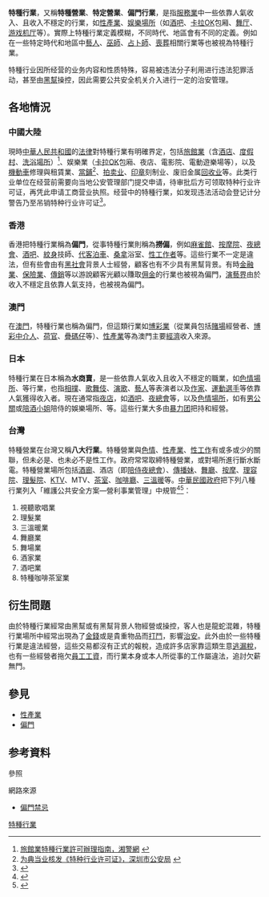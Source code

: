{{refimprove|time=2015-10-11T14:18:31+00:00}}
{{original research|time=2015-10-11T14:18:02+00:00}}
'''特種行業'''，又稱'''特種營業'''、'''特定營業'''、'''偏門行業'''，是指[[服務業|服務業]]中一些依靠人氣收入、且收入不穩定的行業，如[[性產業|性產業]]、[[娱樂場所|娱樂場所]]（如[[酒吧|酒吧]]、[[卡拉OK|卡拉OK]]包厢、[[舞厅|舞厅]]、[[游戏机厅|游戏机厅]]等）。實際上特種行業定義模糊，不同時代、地區會有不同的定義。例如在一些特定時代和地區中[[藝人|藝人]]、[[巫師|巫師]]、[[占卜師|占卜師]]、[[喪葬|喪葬]]相關行業等也被視為特種行業。

特種行业因所经营的业务内容和性质特殊，容易被违法分子利用进行违法犯罪活动，甚至由[[黑幫|黑幫]]操控，因此需要公共安全机关介入进行一定的治安管理。
==各地情況==
===中國大陸===
{{main|特種行業 (中國大陸)}}
現時[[中華人民共和國|中華人民共和國]]的[[中華人民共和國法律|法律]]對特種行業有明確界定，包括[[旅館業|旅館業]]（含[[酒店|酒店]]、[[度假村|度假村]]、[[公共浴室|洗浴場所]]）<ref>[http://www.hnga.gov.cn/hnga/zxbl/index.html?Step=1&Work=39 旅館業特種行業許可辦理指南，湘警網] {{webarchive|url=https://web.archive.org/web/20150725000738/http://www.hnga.gov.cn/hnga/zxbl/index.html?Step=1&Work=39 |date=2015-07-25 }}</ref>、娱樂業（[[卡拉OK|卡拉OK]]包廂、夜店、電影院、電動遊樂場等），以及[[機動車|機動車]]修理與租賃業、[[當鋪|當鋪]]<ref>[http://www.hnga.gov.cn/hnga/zxbl/index.html?Step=1&Work=39 为典当业核发《特种行业许可证》，深圳市公安局] {{webarchive|url=https://web.archive.org/web/20150725000738/http://www.hnga.gov.cn/hnga/zxbl/index.html?Step=1&Work=39 |date=2015-07-25 }}</ref>、[[拍賣|拍卖业]]、[[印章|印章]]刻制业、废旧金属[[回收业|回收业]]等。此类行业单位在经营前需要向当地公安管理部门提交申请，待审批后方可领取特种行业许可证，再凭此申请工商营业执照。经营中的特種行業，如发现违法活动会登记计分警告乃至吊销特种行业许可证<ref>{{cite web|language=zh-hans|url=http://news.163.com/10/0331/11/633N9VT8000146BB.html|title=满12分，吊销特种行业许可证|publisher=网易新闻|date=2010-03-31|accessdate=2012-03-06|archive-date=2021-03-03|archive-url=https://web.archive.org/web/20210303124339/https://news.163.com/10/0331/11/633N9VT8000146BB.html|dead-url=no}}</ref>。

===香港===
香港把特種行業稱為'''偏門'''，從事特種行業則稱為'''撈偏'''，例如[[麻雀館|麻雀館]]、[[按摩院|按摩院]]、[[夜總會|夜總會]]、[[酒吧|酒吧]]、[[紋身|紋身]]技師、[[代客泊車|代客泊車]]、[[桑拿|桑拿]]浴室、[[性工作者|性工作者]]等。這些行業不一定是違法，但有些會由有[[黑社會|黑社會]]背景人士經營，顧客也有不少具有黑幫背景。有時[[金融業|金融業]]、[[保險|保險業]]、[[傳銷|傳銷]]等以游說顧客光顧以賺取[[佣金|佣金]]的行業也被視為偏門，[[演藝界|演藝界]]由於收入不穩定且依靠人氣支持，也被視為偏門。

===澳門===
在[[澳門|澳門]]，特種行業也稱為偏門，但這類行業如[[博彩業|博彩業]]（從業員包括[[賭場|賭場]]經營者、[[博彩中介人|博彩中介人]]、[[荷官|荷官]]、[[疊碼仔|疊碼仔]]等）、[[性產業|性產業]]等為澳門主要[[經濟|經濟]]收入來源。

===日本===
{{main|水商賣}}
特種行業在日本稱為'''水商賣'''，是一些依靠人氣收入且收入不穩定的職業，如[[色情場所|色情場所]]、{{link-ja|風月界|花柳界}}等行業，也指[[相撲|相撲]]、[[歌舞伎|歌舞伎]]、[[演歌|演歌]]、[[藝人|藝人]]等表演者以及[[作家|作家]]、[[運動選手|運動選手]]等依靠人氣獲得收入者。現在通常指[[夜店|夜店]]，如[[酒吧|酒吧]]、[[夜總會|夜總會]]等，以及[[色情場所|色情場所]]，如有[[男公關|男公關]]或[[陪酒小姐|陪酒小姐]]陪侍的娛樂場所、{{link-ja|半套女郎|風俗嬢}}等。這些行業大多由[[暴力团|暴力团]]把持和經營。

===台灣===
特種營業在台灣又稱'''八大行業'''。特種營業與[[色情|色情]]、[[性產業|性產業]]、[[性工作|性工作]]有或多或少的關聯，但未必是、也未必不是性工作。政府常常取締特種營業，或對場所進行斷水斷電。特種營業場所包括[[酒廊|酒廊]]、酒店（即[[陪侍夜總會|陪侍夜總會]]）、[[傳播妹|傳播妹]]、[[舞廳|舞廳]]、[[按摩|按摩]]、[[理容院|理容院]]、[[理髮院|理髮院]]、[[KTV|KTV]]、MTV、[[茶室|茶室]]、[[咖啡廳|咖啡廳]]、[[三溫暖|三溫暖]]等。[[中華民國政府|中華民國政府]]把下列八種行業列入「維護公共安全方案—營利事業管理」中規管<ref>{{Cite web|title=常見問答 - 八大行業各業之定義說明|url=https://www.tcooc.gov.taipei/News_Content.aspx?n=AF9B8A86EC14B3FA&s=0556B1B5495EE9A9|access-date=2021-05-12|publisher=臺北市商業處|archive-date=2021-05-13|archive-url=https://web.archive.org/web/20210513030927/https://www.tcooc.gov.taipei/News_Content.aspx?n=AF9B8A86EC14B3FA&s=0556B1B5495EE9A9|dead-url=no}}</ref><ref>{{Cite web |url=http://www.ilcpb.gov.tw/main/news_in.aspx?siteid=&ver=&usid=&mnuid=5541&modid=625&mode=&nid=667&noframe= |title=何謂「八大（特種）行業」？ |access-date=2015-08-10 |archive-date=2019-05-20 |archive-url=https://web.archive.org/web/20190520054217/http://www.ilcpb.gov.tw/main/news_in.aspx?siteid=&ver=&usid=&mnuid=5541&modid=625&mode=&nid=667&noframe= |dead-url=no }}</ref>：
#視聽歌唱業
#理髮業
#三溫暖業
#舞廳業
#舞場業
#酒家業
#酒吧業
#特種咖啡茶室業

==衍生問題==
由於特種行業經常由黑幫或有黑幫背景人物經營或操控，客人也是龍蛇混雜，特種行業場所中經常出現為了[[金錢|金錢]]或是貴重物品而[[打鬥|打鬥]]，影響[[治安|治安]]。此外由於一些特種行業是違法經營，這些交易都沒有正式的報稅，造成許多店家靠這類生意[[逃稅|逃漏稅]]，也有一些經營者拖欠[[員工|員工]][[工資|工資]]，而行業本身或本人所從事的工作屬違法，追討欠薪無門。

==參見==
* [[性產業|性產業]]
* [[偏門|偏門]]

== 参考資料 ==
;參照
{{Reflist}}

;網路來源
* [https://web.archive.org/web/20070829050603/http://slyim23.mysinablog.com/index.php?op=ViewArticle&articleId=599652 偏門禁忌]

[[category:特種行業|]]